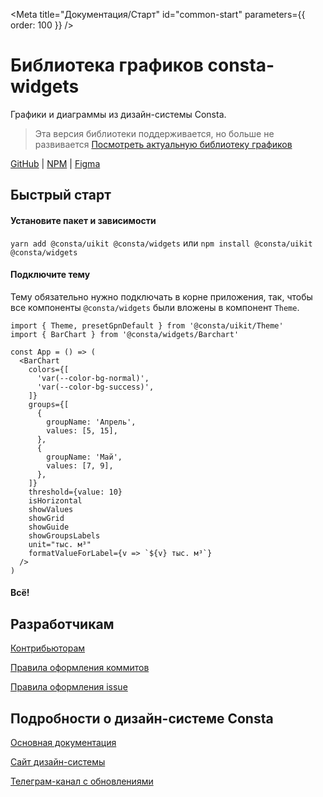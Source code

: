 
<Meta title="Документация/Старт" id="common-start" parameters={{ order: 100 }} />

# Библиотека графиков consta-widgets

Графики и диаграммы из дизайн-системы Consta.

> Эта версия библиотеки поддерживается, но больше не развивается [Посмотреть актуальную библиотеку графиков](http://consta-charts.vercel.app/)

[GitHub](https://github.com/gazprom-neft/consta-widgets-new) |
[NPM](https://www.npmjs.com/package/@consta/widgets) |
[Figma](https://www.figma.com/community/file/955853026322123186)


## Быстрый старт

#### Установите пакет и зависимости

`yarn add @consta/uikit @consta/widgets` или `npm install @consta/uikit @consta/widgets`

#### Подключите тему

Тему обязательно нужно подключать в корне приложения, так, чтобы все компоненты `@consta/widgets` были вложены в компонент `Theme`.

```tsx
import { Theme, presetGpnDefault } from '@consta/uikit/Theme'
import { BarChart } from '@consta/widgets/Barchart'

const App = () => (
  <BarChart
    colors={[
      'var(--color-bg-normal)',
      'var(--color-bg-success)',
    ]}
    groups={[
      {
        groupName: 'Апрель',
        values: [5, 15],
      },
      {
        groupName: 'Май',
        values: [7, 9],
      },
    ]}
    threshold={value: 10}
    isHorizontal
    showValues
    showGrid
    showGuide
    showGroupsLabels
    unit="тыс. м³"
    formatValueForLabel={v => `${v} тыс. м³`}
  />
)
```

#### Всë!

## Разработчикам

[Контрибьюторам](https://consta-uikit.vercel.app/?path=/docs/common-develop-contributors--page)

[Правила оформления коммитов](https://consta-uikit.vercel.app/?path=/docs/common-develop-commits-style--page)

[Правила оформления issue](https://consta-uikit.vercel.app/?path=/docs/common-develop-issues--page)

## Подробности о дизайн-системе Consta

[Основная документация](https://consta-uikit.vercel.app/?path=/docs/common-about--page)

[Сайт дизайн-системы](https://consta.gazprom-neft.ru/)

[Телеграм-канал с обновлениями](https://t.me/consta_ui_releases)
